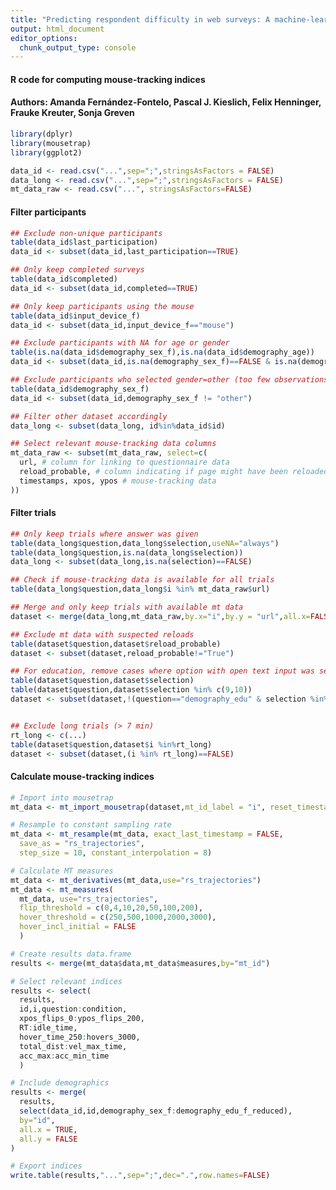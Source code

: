 ```yaml
---
title: "Predicting respondent difficulty in web surveys: A machine-learning approach based on mouse movement features"
output: html_document
editor_options: 
  chunk_output_type: console
---
```


#### R code for computing mouse-tracking indices

#### Authors: Amanda Fernández-Fontelo, Pascal J. Kieslich, Felix Henninger, Frauke Kreuter, Sonja Greven


```r
library(dplyr)
library(mousetrap)
library(ggplot2)
```

```r
data_id <- read.csv("...",sep=";",stringsAsFactors = FALSE)
data_long <- read.csv("...",sep=";",stringsAsFactors = FALSE)
mt_data_raw <- read.csv("...", stringsAsFactors=FALSE)
```

####  Filter participants

```r
## Exclude non-unique participants
table(data_id$last_participation)
data_id <- subset(data_id,last_participation==TRUE)

## Only keep completed surveys
table(data_id$completed)
data_id <- subset(data_id,completed==TRUE)

## Only keep participants using the mouse
table(data_id$input_device_f)
data_id <- subset(data_id,input_device_f=="mouse")

## Exclude participants with NA for age or gender
table(is.na(data_id$demography_sex_f),is.na(data_id$demography_age))
data_id <- subset(data_id,is.na(demography_sex_f)==FALSE & is.na(demography_age)==FALSE)

## Exclude participants who selected gender=other (too few observations to model)
table(data_id$demography_sex_f)
data_id <- subset(data_id,demography_sex_f != "other")

## Filter other dataset accordingly
data_long <- subset(data_long, id%in%data_id$id)

## Select relevant mouse-tracking data columns
mt_data_raw <- subset(mt_data_raw, select=c(
  url, # column for linking to questionnaire data
  reload_probable, # column indicating if page might have been reloaded
  timestamps, xpos, ypos # mouse-tracking data
))


```

#### Filter trials

```r
## Only keep trials where answer was given
table(data_long$question,data_long$selection,useNA="always")
table(data_long$question,is.na(data_long$selection))
data_long <- subset(data_long,is.na(selection)==FALSE)

## Check if mouse-tracking data is available for all trials
table(data_long$question,data_long$i %in% mt_data_raw$url)

## Merge and only keep trials with available mt data
dataset <- merge(data_long,mt_data_raw,by.x="i",by.y = "url",all.x=FALSE,all.y=FALSE)

## Exclude mt data with suspected reloads
table(dataset$question,dataset$reload_probable)
dataset <- subset(dataset,reload_probable!="True")

## For education, remove cases where option with open text input was selected (9 or 10)
table(dataset$question,dataset$selection)
table(dataset$question,dataset$selection %in% c(9,10))
dataset <- subset(dataset,!(question=="demography_edu" & selection %in% c(9,10)))


## Exclude long trials (> 7 min)
rt_long <- c(...)
table(dataset$question,dataset$i %in%rt_long)
dataset <- subset(dataset,(i %in% rt_long)==FALSE)
```

#### Calculate mouse-tracking indices

```r
# Import into mousetrap
mt_data <- mt_import_mousetrap(dataset,mt_id_label = "i", reset_timestamps = FALSE)

# Resample to constant sampling rate
mt_data <- mt_resample(mt_data, exact_last_timestamp = FALSE, 
  save_as = "rs_trajectories",
  step_size = 10, constant_interpolation = 8) 

# Calculate MT measures
mt_data <- mt_derivatives(mt_data,use="rs_trajectories")
mt_data <- mt_measures(
  mt_data, use="rs_trajectories", 
  flip_threshold = c(0,4,10,20,50,100,200),
  hover_threshold = c(250,500,1000,2000,3000),
  hover_incl_initial = FALSE
  )

# Create results data.frame
results <- merge(mt_data$data,mt_data$measures,by="mt_id")

# Select relevant indices
results <- select(
  results,
  id,i,question:condition,
  xpos_flips_0:ypos_flips_200,
  RT:idle_time,
  hover_time_250:hovers_3000,
  total_dist:vel_max_time,
  acc_max:acc_min_time
  )

# Include demographics
results <- merge(
  results,
  select(data_id,id,demography_sex_f:demography_edu_f_reduced),
  by="id",
  all.x = TRUE,
  all.y = FALSE
)

# Export indices
write.table(results,"...",sep=";",dec=".",row.names=FALSE)
```

